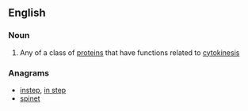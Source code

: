 ==English==

===Noun===
{{wikipedia|septins}}
{{en-noun}}

# {{biochemistry}} Any of a class of [[protein]]s that have functions related to [[cytokinesis]]

===Anagrams===
* [[instep#English|instep]], [[in step#English|in step]]
* [[spinet#English|spinet]]
